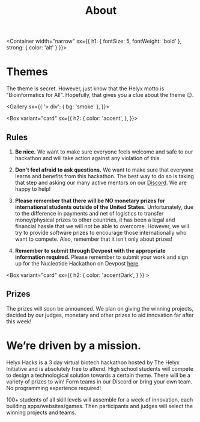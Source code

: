 
<Header sx={{ bg: 'primary' }} width="narrow">

# About

</Header>

<Container width="narrow"
  sx={{
    h1: {
      fontSize: 5,
      fontWeight: 'bold'
    },
    strong: {
      color: 'alt'
    }
  }}>

# Themes

The theme is secret. However, just know that the Helyx motto is "Bioinformatics for All". Hopefully, that gives you a clue about the theme 😉.

</Container>

<Gallery sx={{
    '> div': {
        bg: 'smoke'
    },
}}>

<Box variant="card"
sx={{
    h2: {
        color: 'accent',
    },
    }}>

## Rules

1. **Be nice.** 
We want to make sure everyone feels welcome and safe to our hackathon and will take action against any violation of this.

2. **Don't feel afraid to ask questions.**
We want to make sure that everyone learns and benefits from this hackathon. The best way to do so is taking that step and asking our many active mentors on our <a href="https://discord.gg/XVT94Ha">Discord</a>. We are happy to help!

3. **Please remember that there will be NO monetary prizes for international students outside of the United States.**
Unfortunately, due to the difference in payments and net of logistics to transfer money/physical prizes to other countries, it has been a legal and financial hassle that we will not be able to overcome. However, we will try to provide software prizes to encourage those internationally who want to compete. Also, remember that it isn't only about prizes!

4. **Remember to submit through Devpost with the appropriate information required.**
Please remember to submit your work and sign up for the Nucleotide Hackathon on Devpost <a href="https://helyx-hacks.devpost.com/">here</a>. 

</Box>

<Box variant="card"
sx={{
        h2: {
            color: 'accentDark',
        }
    }} >

## Prizes

The prizes will soon be announced. We plan on giving the winning projects, decided by our judges, monetary and other prizes to aid innovation far after this week!
</Box>

</Gallery>
<Container width="narrow"
    sx={{
        h1: {
            fontWeight:"bold"
        }
    }}>

# We’re driven by a mission.

Helyx Hacks is a 3 day virtual biotech hackathon hosted by The Helyx Initiative and is absolutely free to attend. High school students will compete to design a technological solution towards a certain theme. There will be a variety of prizes to win! Form teams in our Discord or bring your own team. No programming experience required! 

100+ students of all skill levels will assemble for a week of innovation, each building apps/websites/games. Then participants and judges will select the winning projects and teams.

</Container>
